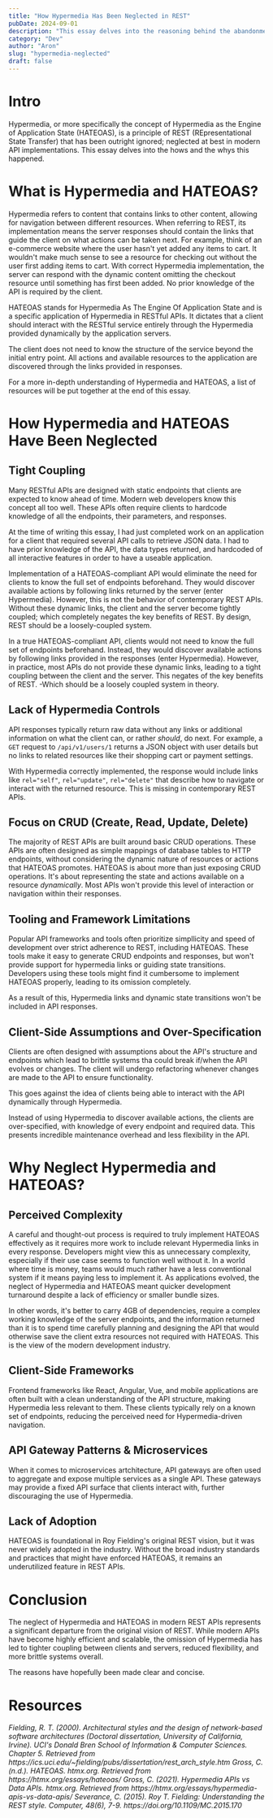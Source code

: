 ```yaml
---
title: "How Hypermedia Has Been Neglected in REST"
pubDate: 2024-09-01
description: "This essay delves into the reasoning behind the abandonment of HATEOAS"
category: "Dev"
author: "Aron"
slug: "hypermedia-neglected"
draft: false
---
```


# Intro

Hypermedia, or more specifically the concept of Hypermedia as the Engine of Application State (HATEOAS), is a principle of REST (REpresentational State Transfer) that has been outright ignored; neglected at best in modern API implementations. This essay delves into the hows and the whys this happened.

# What is Hypermedia and HATEOAS?

Hypermedia refers to content that contains links to other content, allowing for navigation between different resources. When referring to REST, its implementation means the server responses should contain the links that guide the client on what actions can be taken next. For example, think of an e-commerce website where the user hasn't yet added any items to cart. It wouldn't make much sense to see a resource for checking out without the user first adding items to cart. With correct Hypermedia implementation, the server can respond with the dynamic content omitting the checkout resource until something has first been added. No prior knowledge of the API is required by the client.

HATEOAS stands for Hypermedia As The Engine Of Application State and is a specific application of Hypermedia in RESTful APIs. It dictates that a client should interact with the RESTful service entirely through the Hypermedia provided dynamically by the application servers.

The client does not need to know the structure of the service beyond the initial entry point. All actions and available resources to the application are discovered through the links provided in responses.

For a more in-depth understanding of Hypermedia and HATEOAS, a list of resources will be put together at the end of this essay.

# How Hypermedia and HATEOAS Have Been Neglected

## Tight Coupling

Many RESTful APIs are designed with static endpoints that clients are expected to know ahead of time. Modern web developers know this concept all too well. These APIs often require clients to hardcode knowledge of all the endpoints, their parameters, and responses.

At the time of writing this essay, I had just completed work on an application for a client that required several API calls to retrieve JSON data. I had to have prior knowledge of the API, the data types returned, and hardcoded of all interactive features in order to have a useable application.

Implementation of a HATEOAS-compliant API would eliminate the need for clients to know the full set of endpoints beforehand. They would discover available actions by following links returned by the server (enter Hypermedia). However, this is not the behavior of contemporary REST APIs. Without these dynamic links, the client and the server become tightly coupled; which completely negates the key benefits of REST. By design, REST should be a loosely-coupled system.

In a true HATEOAS-compliant API, clients would not need to know the full set of endpoints beforehand. Instead, they would discover available actions by following links provided in the responses (enter Hypermedia). However, in practice, most APIs do not provide these dynamic links, leading to a tight coupling between the client and the server. This negates of the key benefits of REST. -Which should be a loosely coupled system in theory.

## Lack of Hypermedia Controls

API responses typically return raw data without any links or additional information on what the client can, or rather _should_, do next. For example, a `GET` request to `/api/v1/users/1` returns a JSON object with user details but no links to related resources like their shopping cart or payment settings.

With Hypermedia correctly implemented, the response would include links like `rel="self"`, `rel="update"`, `rel="delete"` that describe how to navigate or interact with the returned resource. This is missing in contemporary REST APIs.

## Focus on CRUD (Create, Read, Update, Delete)

The majority of REST APIs are built around basic CRUD operations. These APIs are often designed as simple mappings of database tables to HTTP endpoints, without considering the dynamic nature of resources or actions that HATEOAS promotes. HATEOAS is about more than just exposing CRUD operations. It's about representing the state and actions available on a resource _dynamically_. Most APIs won't provide this level of interaction or navigation within their responses.

## Tooling and Framework Limitations

Popular API frameworks and tools often prioritize simpllicity and speed of development over strict adherence to REST, including HATEOAS. These tools make it easy to generate CRUD endpoints and responses, but won't provide support for hypermedia links or guiding state transitions. Developers using these tools might find it cumbersome to implement HATEOAS properly, leading to its omission completely.

As a result of this, Hypermedia links and dynamic state transitions won't be included in API responses.

## Client-Side Assumptions and Over-Specification

Clients are often designed with assumptions about the API's structure and endpoints which lead to brittle systems tha could break if/when the API evolves or changes. The client will undergo refactoring whenever changes are made to the API to ensure functionality.

This goes against the idea of clients being able to interact with the API dynamically through Hypermedia.

Instead of using Hypermedia to discover available actions, the clients are over-specified, with knowledge of every endpoint and required data. This presents incredible maintenance overhead and less flexibility in the API.

# Why Neglect Hypermedia and HATEOAS?

## Perceived Complexity

A careful and thought-out process is required to truly implement HATEOAS effectively as it requires more work to include relevant Hypermedia links in every response. Developers might view this as unnecessary complexity, especially if their use case seems to function well without it. In a world where time is money, teams would much rather have a less conventional system if it means paying less to implement it. As applications evolved, the neglect of Hypermedia and HATEOAS meant quicker development turnaround despite a lack of efficiency or smaller bundle sizes.

In other words, it's better to carry 4GB of dependencies, require a complex working knowledge of the server endpoints, and the information returned than it is to spend time carefully planning and designing the API that would otherwise save the client extra resources not required with HATEOAS. This is the view of the modern development industry.

## Client-Side Frameworks

Frontend frameworks like React, Angular, Vue, and mobile applications are often built with a clean understanding of the API structure, making Hypermedia less relevant to them. These clients typically rely on a known set of endpoints, reducing the perceived need for Hypermedia-driven navigation.

## API Gateway Patterns & Microservices

When it comes to microservices artchitecture, API gateways are often used to aggregate and expose multiple services as a single API. These gateways may provide a fixed API surface that clients interact with, further discouraging the use of Hypermedia.

## Lack of Adoption

HATEOAS is foundational in Roy Fielding's original REST vision, but it was never widely adopted in the industry. Without the broad industry standards and practices that might have enforced HATEOAS, it remains an underutilized feature in REST APIs.

# Conclusion

The neglect of Hypermedia and HATEOAS in modern REST APIs represents a significant departure from the original vision of REST. While modern APIs have become highly efficient and scalable, the omission of Hypermedia has led to tighter coupling between clients and servers, reduced flexibility, and more brittle systems overall.

The reasons have hopefully been made clear and concise.

# Resources

<cite>
  Fielding, R. T. (2000). Architectural styles and the design of network-based
  software architectures (Doctoral dissertation, University of California,
  Irvine). UCI's Donald Bren School of Information & Computer Sciences. Chapter
  5. Retrieved from
  https://ics.uci.edu/~fielding/pubs/dissertation/rest_arch_style.htm
</cite>

<cite>
  Gross, C. (n.d.). HATEOAS. htmx.org. Retrieved from
  https://htmx.org/essays/hateoas/
</cite>

<cite>
  Gross, C. (2021). Hypermedia APIs vs Data APIs. htmx.org. Retrieved from
  https://htmx.org/essays/hypermedia-apis-vs-data-apis/
</cite>

<cite>
  Severance, C. (2015). Roy T. Fielding: Understanding the REST style. Computer,
  48(6), 7-9. https://doi.org/10.1109/MC.2015.170
</cite>
